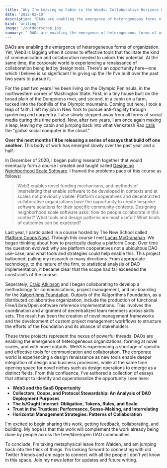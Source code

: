 ```yaml
---
title: "Why I'm Leaving my Cabin in the Woods: Collaborative Horizons & Tools For Building Together"
date: '2022-02-10'
description: "DAOs are enabling the emergence of heterogeneous forms of organization. Yet Web3 is lagging when it comes to effective tools that facilitate the kind of communication and collaboration needed to unlock this potential. At the same time, the corporate world is experiencing a renaissance of collaboration. There's an opportunity here—one which I believe is so significant I'm giving up the life I've built over the past two years to pursue it."
kind: 'writing'
image: '/outdoorscrop.jpg'
summary: " DAOs are enabling the emergence of heterogeneous forms of organization. Yet Web3 is lagging when it comes to effective tools that facilitate the kind of communication and collaboration needed to unlock this potential. At the same time, the corporate world is experiencing a renaissance of collaboration. There's an opportunity here—one which I believe is so significant I'm giving up the life I've built over the past two years to pursue it."
---
```


 DAOs are enabling the emergence of heterogeneous forms of organization. Yet, Web3 is lagging when it comes to effective tools that facilitate the kind of communication and collaboration needed to unlock this potential. At the same time, the corporate world is experiencing a renaissance of collaboration being led by design tools. There's an opportunity here—one which I believe is so significant I'm giving up the life I've built over the past two years to pursue it. 

For the past two years I've been living on the Olympic Peninsula, in the northwestern corner of Washington State. First, in a tiny house built on the broad plain of the Dungeness river, and second, in a cabin on a farm, tucked into the foothills of the Olympic mountains. Coming out here, I took a leap of faith. I left my job in New York to pursue anti-fragility through gardening and carpentry. I also slowly stepped away from all forms of social media during this time period. Now, after two years, I am once again making a leap, leaving my cabin and jumping back into what Venkatesh Rao [calls](https://studio.ribbonfarm.com/p/against-waldenponding?utm_source=url) the "global social computer in the cloud." 

**Over the next months I'll be releasing a series of essays that build off one another.** This body of work has emerged slowly over the past year and a half.  

In December of 2020, I began pulling research together that would eventually form a course I created and taught called [Designing Neighborhood Scale Software](/projects/neighborhood-software). I framed the problems pace of this course as follows: 

> Web3 enables novel funding mechanisms, and methods of interrelating that enable software to be developed in contexts and at scales not previously viable. Platform cooperatives and decentralized collaborative organizations have the opportunity to create bespoke software solutions for their specific community contexts. Designing neighborhood scale software asks: how do people collaborate in this context? What tools and design patterns are most useful? What kinds of outcomes can be expected?

Last year, I participated in a course hosted by The New School called [Platform Coops Now!](https://blogs.newschool.edu/news/2020/06/platform-cooperatives-now-an-online-course-to-foster-platform-cooperatives-throughout-the-world/). Through this course I met [Lucas McGranahan](https://www.linkedin.com/in/lucasmcgranahan/). We began thinking about how to practically deploy a platform Coop. Over time the question evolved: why are platform cooperatives not a ubiquitous DAO use-case, and what tools and strategies could help enable this. This project ballooned, pulling my research in many directions. From appropriate technology, to the nature of the firm, to statistical analysis of DAO implementation, it became clear that the scope had far exceeded the constraints of the course. 

Seperately, [Craig Atkinson](https://www.linkedin.com/in/craigaatkinson/) and I began collaborating to develop a methodology for communications, project management, and on-boarding for the [Xalgortihms Foundation](https://xalgorithms.org). Outputs of the Xalgorithms Foundation, as a distributed collaborative organization, include the production of functional Free/Libre/Open software reference implementations. This involves the coordination and alignment of decentralized team members across skills sets. The result has been the creation of novel management frameworks and the development of custom project management workflows to structure the efforts of the Foundation and its alliance of stakeholders.

These three projects represent the nexus of powerful threads. DAOs are enabling the emergence of heterogeneous organizations, forming at novel scales, and with novel outputs. Web3 is experiencing a shortage of specific and effective tools for communication and collaboration. The corporate world is experiencing a design renaissance as new tools enable deeper integration of design and business processes, while at the same time opening space for novel niches such as design operations to emerge as a distinct fields. From this confluence, I've authored a collection of essays that attempt to identify and opperationalize the opportunity I see here:

- **Web3 and the SaaS Opportunity**
- **Collectors, Coops, and Protocol Stewardship: An Analysis of DAO Deployment Purposes**
- **The Is/Ought Internet: Obligation, Tokens, Rules, and Scale**
- **Trust in the Trustless: Performance, Sense-Making, and Interrelating**
- **Horizontal Management Strategies: Patterns of Collaboration**

I'm excited to begin sharing this work, getting feedback, collaborating, and building. My hope is that this work will complement the work already being done by people across the free/libre/open DAO communities.

To conclude, I'm taking metaphysical leave from Walden, and am jumping back into the thick of things. I'm looking forward to connecting with old Twitter friends and am eager to connect with all the people I don't yet know in this space. Join my news letter for updates and future writing.




